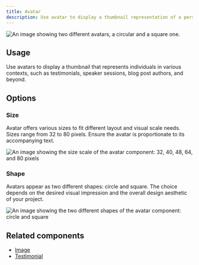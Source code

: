```yaml
---
title: Avatar
description: Use avatar to display a thumbnail representation of a person.
---
```



![An image showing two different avatars, a circular and a square one.](https://user-images.githubusercontent.com/175638/234820833-c803cb11-2bc3-4597-88f3-2cf630a46702.png)

## Usage

Use avatars to display a thumbnail that represents individuals in various contexts, such as testimonials, speaker sessions, blog post authors, and beyond.

## Options

### Size

Avatar offers various sizes to fit different layout and visual scale needs. Sizes range from 32 to 80 pixels. Ensure the avatar is proportionate to its accompanying text.

![An image showing the size scale of the avatar component: 32, 40, 48, 64, and 80 pixels](https://user-images.githubusercontent.com/175638/234826575-1d1d5019-f714-41b1-b8bc-c0d312a46cfe.png)

### Shape

Avatars appear as two different shapes: circle and square. The choice depends on the desired visual impression and the overall design aesthetic of your project.

![An image showing the two different shapes of the avatar component: circle and square](https://user-images.githubusercontent.com/175638/234827120-da548115-450b-4ec8-a6e6-5dcbe98e77c5.png)

## Related components

- [Image](/components/Image)
- [Testimonial](/components/Testimonial)
